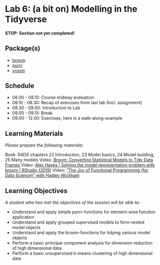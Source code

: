 # Lab 6: (a bit on) Modelling in the Tidyverse {.unnumbered}

#### STOP: Section not yet completed!

## Package(s)

- [broom](https://broom.tidymodels.org)
- [purrr](https://purrr.tidyverse.org)
- [vroom](https://vroom.r-lib.org)

## Schedule

- 08.00 - 08.10: Course midway evaluation
- 08.10 - 08.30: Recap of exercises from last lab (Incl. assignment)
- 08.30 - 09.00: Introduction to Lab
- 09.00 - 09.15: Break
- 09.00 - 12.00: Exercises, here is a walk-along-example

## Learning Materials

_Please prepare the following materials:_

Book: R4DS chapters 22 Introduction, 23 Model basics, 24 Model building, 25 Many models
Video: [Broom: Converting Statistical Models to Tidy Data Frames](https://www.youtube.com/watch?v=7VGPUBWGv6g)
Video: [Alex Hayes | Solving the model representation problem with broom | RStudio (2019)](https://www.youtube.com/watch?v=gLZyvY5_kWQ)
Video: ["The Joy of Functional Programming (for Data Science)" with Hadley Wickham](https://www.youtube.com/watch?v=bzUmK0Y07ck)

## Learning Objectives

_A student who has met the objectives of the session will be able to:_

- Understand and apply simple purrr-functions for element-wise function application
- Understand and apply grouped supervised models to form nested model objects
- Understand and apply the broom-functions for tidying various model objects
- Perform a basic principal component analysis for dimension reduction of high dimensional data
- Perform a basic unsupervised k-means clustering of high dimensional data
